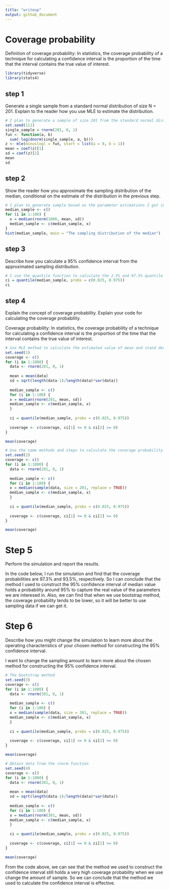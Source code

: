 ```yaml
---
title: "writeup"
output: github_document
---
```


# Coverage probability

Definition of coverage probability: In statistics, the coverage probability of a technique for calculating a confidence interval is the proportion of the time that the interval contains the true value of interest.

```r
library(tidyverse)
library(stats4)
```

## step 1

Generate a single sample from a standard normal distribution of size N = 201. Explain to the reader how you use MLE to estimate the distribution.

```r
# I plan to generate a sample of size 201 from the standard normal distribution and use the MLE method to estimate the distribution.
set.seed(111)
single_sample = rnorm(201, 0, 1)
fun <- function(a, b)
  sum(-log(dnorm(single_sample, a, b)))
z <- mle(minuslogl = fun, start = list(a = 0, b = 1))
mean = coef(z)[1]
sd = coef(z)[2]
mean
sd
```

## step 2

Show the reader how you approximate the sampling distribution of the median, conditional on the estimate of the distribution in the previous step.

```r
# I plan to generate sample based on the parameter estimations I got in the previous step and use the median value of the group of samples to obtain the sampling distribution of the median.
median_sample <- c()
for (i in 1:100) {
  x = median(rnorm(1000, mean, sd))
  median_sample <- c(median_sample, x)
}
hist(median_sample, main = "The sampling distribution of the median")
```

## step 3

Describe how you calculate a 95% confidence interval from the approximated sampling distribution.

```r
# I use the quantile function to calculate the 2.5% and 97.5% quantile of data, which represents the middle 95% of data, and therefore is the 95% confidence interval of the median value.
ci = quantile(median_sample, probs = c(0.025, 0.975))
ci
```

## step 4

Explain the concept of coverage probability. Explain your code for calculating the coverage probability.

Coverage probability: In statistics, the coverage probability of a technique for calculating a confidence interval is the proportion of the time that the interval contains the true value of interest.

```r
# Use MLE method to calculate the estimated value of mean and stand deviation, and then calculate the 95% confidence interval based on that. And check if the true value is located in the interval. Repeat the previous steps and calculate the probability that the true value falls into the interval.
set.seed(1)
coverage <- c()
for (i in 1:1000) {
  data <- rnorm(201, 0, 1)
  
  mean = mean(data)
  sd = sqrt(length(data-1)/length(data)*var(data))
  
  median_sample <- c()
  for (i in 1:100) {
  x = median(rnorm(201, mean, sd))
  median_sample <- c(median_sample, x)
  }
  
  ci = quantile(median_sample, probs = c(0.025, 0.975))
  
  coverage <- c(coverage, ci[1] <= 0 & ci[2] >= 0)
}

mean(coverage)
```

```r
# Use the same methods and steps to calculate the coverage probability. But in this situation, I try to use the bootstrap method to calculate the coverage probability, which means I obtain the estimated mean and standard deviation value based on the sample data collected from the origin sample data with a replaced sampling method.
set.seed(2)
coverage <- c()
for (i in 1:1000) {
  data <- rnorm(201, 0, 1)
  
  median_sample <- c()
  for (i in 1:100) {
  x = median(sample(data, size = 201, replace = TRUE))
  median_sample <- c(median_sample, x)
  }
  
  ci = quantile(median_sample, probs = c(0.025, 0.975))
  
  coverage <- c(coverage, ci[1] <= 0 & ci[2] >= 0)
}

mean(coverage)

```

# Step 5

Perform the simulation and report the results.

In the code below, I run the simulation and find that the coverage probabilities are 97.3% and 93.5%, respectively. So I can conclude that the method I used to construct the 95% confidence interval of median value holds a probability around 95% to capture the real value of the parameters we are interesed in. Also, we can find that when we use bootstrap method, the coverage probability tends to be lower, so it will be better to use sampling data if we can get it.

# Step 6

Describe how you might change the simulation to learn more about the operating characteristics of your chosen method for constructing the 95% confidence interval.

I want to change the sampling amount to learn more about the chosen method for constructing the 95% confidence interval.

```r
# The bootstrap method
set.seed(3)
coverage <- c()
for (i in 1:1000) {
  data <- rnorm(301, 0, 1)
  
  median_sample <- c()
  for (i in 1:100) {
  x = median(sample(data, size = 301, replace = TRUE))
  median_sample <- c(median_sample, x)
  }
  
  ci = quantile(median_sample, probs = c(0.025, 0.975))
  
  coverage <- c(coverage, ci[1] <= 0 & ci[2] >= 0)
}

mean(coverage)
```

```r
# Obtain data from the rnorm function
set.seed(4)
coverage <- c()
for (i in 1:1000) {
  data <- rnorm(301, 0, 1)
  
  mean = mean(data)
  sd = sqrt(length(data-1)/length(data)*var(data))
  
  median_sample <- c()
  for (i in 1:100) {
  x = median(rnorm(301, mean, sd))
  median_sample <- c(median_sample, x)
  }
  
  ci = quantile(median_sample, probs = c(0.025, 0.975))
  
  coverage <- c(coverage, ci[1] <= 0 & ci[2] >= 0)
}

mean(coverage)

```

From the code above, we can see that the method we used to construct the confidence interval still holds a very high coverage probability when we use change the amount of sample. So we can conclude that the method we used to calculate the confidence interval is effective.